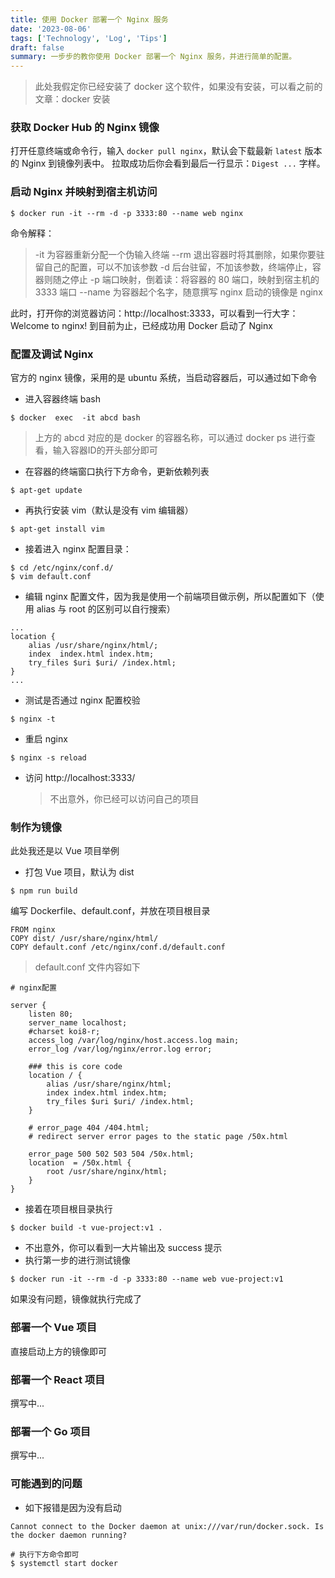 ```yaml
---
title: 使用 Docker 部署一个 Nginx 服务
date: '2023-08-06'
tags: ['Technology', 'Log', 'Tips']
draft: false
summary: 一步步的教你使用 Docker 部署一个 Nginx 服务，并进行简单的配置。
---
```


> 此处我假定你已经安装了 docker 这个软件，如果没有安装，可以看之前的文章：docker 安装

### 获取 Docker Hub 的 Nginx 镜像

打开任意终端或命令行，输入 `docker pull nginx`，默认会下载最新 `latest` 版本的 Nginx 到镜像列表中。
拉取成功后你会看到最后一行显示：`Digest ...` 字样。

### 启动 Nginx 并映射到宿主机访问

```
$ docker run -it --rm -d -p 3333:80 --name web nginx
```

命令解释：

> -it 为容器重新分配一个伪输入终端
> --rm 退出容器时将其删除，如果你要驻留自己的配置，可以不加该参数
> -d 后台驻留，不加该参数，终端停止，容器则随之停止
> -p 端口映射，倒着读：将容器的 80 端口，映射到宿主机的 3333 端口
> --name 为容器起个名字，随意撰写
> nginx 启动的镜像是 nginx

此时，打开你的浏览器访问：http://localhost:3333，可以看到一行大字：Welcome to nginx!
到目前为止，已经成功用 Docker 启动了 Nginx

### 配置及调试 Nginx

官方的 nginx 镜像，采用的是 ubuntu 系统，当启动容器后，可以通过如下命令

- 进入容器终端 bash

```
$ docker  exec  -it abcd bash
```

> 上方的 abcd 对应的是 docker 的容器名称，可以通过 docker ps 进行查看，输入容器ID的开头部分即可

- 在容器的终端窗口执行下方命令，更新依赖列表

```
$ apt-get update
```

- 再执行安装 vim（默认是没有 vim 编辑器）

```
$ apt-get install vim
```

- 接着进入 nginx 配置目录：

```
$ cd /etc/nginx/conf.d/
$ vim default.conf
```

- 编辑 nginx 配置文件，因为我是使用一个前端项目做示例，所以配置如下（使用 alias 与 root 的区别可以自行搜索）

```
...
location {
	alias /usr/share/nginx/html/;
	index  index.html index.htm;
    try_files $uri $uri/ /index.html;
}
...
```

- 测试是否通过 nginx 配置校验

```
$ nginx -t
```

- 重启 nginx

```
$ nginx -s reload
```

- 访问 http://localhost:3333/
  > 不出意外，你已经可以访问自己的项目

### 制作为镜像

此处我还是以 Vue 项目举例

- 打包 Vue 项目，默认为 dist

```
$ npm run build
```

编写 Dockerfile、default.conf，并放在项目根目录

```
FROM nginx
COPY dist/ /usr/share/nginx/html/
COPY default.conf /etc/nginx/conf.d/default.conf
```

> default.conf 文件内容如下

```
# nginx配置

server {
	listen 80;
	server_name localhost;
	#charset koi8-r;
	access_log /var/log/nginx/host.access.log main;
	error_log /var/log/nginx/error.log error;

	### this is core code
	location / {
		alias /usr/share/nginx/html;
		index index.html index.htm;
		try_files $uri $uri/ /index.html;
	}

	# error_page 404 /404.html;
	# redirect server error pages to the static page /50x.html

	error_page 500 502 503 504 /50x.html;
	location  = /50x.html {
		root /usr/share/nginx/html;
	}
}
```

- 接着在项目根目录执行

```
$ docker build -t vue-project:v1 .
```

- 不出意外，你可以看到一大片输出及 success 提示
- 执行第一步的进行测试镜像

```
$ docker run -it --rm -d -p 3333:80 --name web vue-project:v1
```

如果没有问题，镜像就执行完成了

### 部署一个 Vue 项目

直接启动上方的镜像即可

### 部署一个 React 项目

撰写中...

### 部署一个 Go 项目

撰写中...

### 可能遇到的问题

- 如下报错是因为没有启动

```
Cannot connect to the Docker daemon at unix:///var/run/docker.sock. Is the docker daemon running?

# 执行下方命令即可
$ systemctl start docker
```
